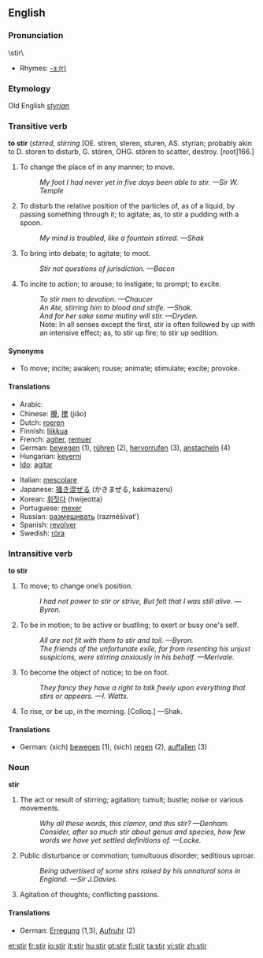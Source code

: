 ==English==

===Pronunciation===
\stir\
*Rhymes: [[Rhymes:English:-ɜː(r)|-ɜː(r)]]
===Etymology===
Old English ''[[styrian]]''
===Transitive verb===
'''to stir''' (''stirred'', ''stirring''
[OE. stiren, steren, sturen, AS. styrian;
probably akin to D. storen to disturb, G. stören, OHG.
stören to scatter, destroy. [root]166.]

# To change the place of in any manner; to move.
#:''My foot I had never yet in five days been able to stir. —Sir W. Temple''
# To disturb the relative position of the particles of, as of a liquid, by passing something through it; to agitate; as, to stir a pudding with a spoon.
#:''My mind is troubled, like a fountain stirred. —Shak''
# To bring into debate; to agitate; to moot.
#:''Stir not questions of jurisdiction. —Bacon''
# To incite to action; to arouse; to instigate; to prompt; to excite.
#:''To stir men to devotion. —Chaucer''
#:''An Ate, stirring him to blood and strife. —Shak.''
#:''And for her sake some mutiny will stir. —Dryden.''
#:Note: In all senses except the first, stir is often followed by up with an intensive effect; as, to stir up fire; to stir up sedition.

====Synonyms====
* To move; incite; awaken; rouse; animate; stimulate; excite; provoke.

====Translations====
{{top}}
*Arabic: {{ARchar|[[مزج]]}} {{Unicode|(mázaja)}}
*Chinese: [[攪]], [[搅]] (jiǎo)
*Dutch: [[roeren]]
*Finnish: [[liikkua]]
*French: [[agiter]], [[remuer]]
*German: [[bewegen]] (1), [[rühren]] (2), [[hervorrufen]] (3), [[anstacheln]] (4)
*Hungarian: [[keverni]]
*[[Ido]]: [[agitar]]
{{mid}}
*Italian: [[mescolare]]
*Japanese: [[掻き混ぜる]] (かきまぜる, kakimazeru)
*Korean: [[휘젓다]] (hwijeotta)
*Portuguese: [[mexer]]
*Russian: [[размешивать]] (razméšivat’)
*Spanish: [[revolver]]
*Swedish: [[röra]]
{{bottom}}

===Intransitive verb===
'''to stir'''

# To move; to change one’s position.
#:''I had not power to stir or strive, But felt that I was still alive. —Byron.''
# To be in motion; to be active or bustling; to exert or busy one's self.
#:''All are not fit with them to stir and toil. —Byron.''
#:''The friends of the unfortunate exile, far from resenting his unjust suspicions, were stirring anxiously in his behalf. —Merivale.''
# To become the object of notice; to be on foot.
#:''They fancy they have a right to talk freely upon everything that stirs or appears. —I. Watts.''
# To rise, or be up, in the morning. [Colloq.] —Shak.

====Translations====
*German: (sich) [[bewegen]] (1), (sich) [[regen]] (2), [[auffallen]] (3)

===Noun===
'''stir'''
#The act or result of stirring; agitation; tumult; bustle; noise or various movements.
#:''Why all these words, this clamor, and this stir? —Denham.''
#:''Consider, after so much stir about genus and species, how few words we have yet settled definitions of. —Locke.''
# Public disturbance or commotion; tumultuous disorder; seditious uproar.
#:''Being advertised of some stirs raised by his unnatural sons in England. —Sir J.Davies.''
# Agitation of thoughts; conflicting passions.

====Translations====
*German: [[Erregung]] (1,3), [[Aufruhr]] (2)

[[et:stir]]
[[fr:stir]]
[[io:stir]]
[[it:stir]]
[[hu:stir]]
[[pt:stir]]
[[fi:stir]]
[[ta:stir]]
[[vi:stir]]
[[zh:stir]]
